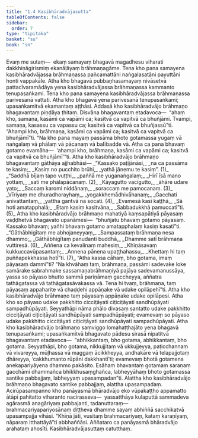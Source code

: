 ```yaml
---
title: "1.4 Kasibhāradvājasutta"
tableOfContents: false
sidebar:
  order: 7
type: "tipitaka"
basket: "su"
book: "sn"
---
```



<DynamicBreadcrumb />

<Paragraph number="80" book="sn">
Evaṃ me sutaṃ—  ekaṃ samayaṃ bhagavā magadhesu viharati dakkhiṇāgirismiṃ ekanāḷāyaṃ brāhmaṇagāme. Tena kho pana samayena kasibhāradvājassa brāhmaṇassa pañcamattāni naṅgalasatāni payuttāni honti vappakāle. Atha kho bhagavā pubbaṇhasamayaṃ nivāsetvā pattacīvaramādāya yena kasibhāradvājassa brāhmaṇassa kammanto tenupasaṅkami. Tena kho pana samayena kasibhāradvājassa brāhmaṇassa parivesanā vattati. Atha kho bhagavā yena parivesanā tenupasaṅkami; upasaṅkamitvā ekamantaṃ aṭṭhāsi.
</Paragraph>

<Paragraph number="81" book="sn">
Addasā kho kasibhāradvājo brāhmaṇo bhagavantaṃ piṇḍāya ṭhitaṃ. Disvāna bhagavantaṃ etadavoca—  “ahaṃ kho, samaṇa, kasāmi ca vapāmi ca; kasitvā ca vapitvā ca bhuñjāmi. Tvampi, samaṇa, kasassu ca vapassu ca; kasitvā ca vapitvā ca bhuñjassū”ti.
</Paragraph>

<Paragraph number="82" book="sn">
“Ahampi kho, brāhmaṇa, kasāmi ca vapāmi ca; kasitvā ca vapitvā ca bhuñjāmī”ti. “Na kho pana mayaṃ passāma bhoto gotamassa yugaṃ vā naṅgalaṃ vā phālaṃ vā pācanaṃ vā balībadde vā. Atha ca pana bhavaṃ gotamo evamāha—  ‘ahampi kho, brāhmaṇa, kasāmi ca vapāmi ca; kasitvā ca vapitvā ca bhuñjāmī’”ti.
</Paragraph>

<Paragraph number="83" type="center" book="sn">
Atha kho kasibhāradvājo brāhmaṇo bhagavantaṃ gāthāya ajjhabhāsi—
</Paragraph>

<Division number="76" book="sn" bookNo="18" page="291">

<Paragraph number="84" type="verses" book="sn">
_“Kassako paṭijānāsi,_  
_na ca passāma te kasiṃ;_  
_Kasiṃ no pucchito brūhi,_  
_yathā jānemu te kasiṃ”. (1)_  

</Paragraph>

</Division>
<Division number="77" book="sn" bookNo="18" page="291">

<Paragraph number="85" type="verses" book="sn">
_“Saddhā bījaṃ tapo vuṭṭhi,_  
_paññā me yuganaṅgalaṃ;_  
_Hirī īsā mano yottaṃ,_  
_sati me phālapācanaṃ. (2)_  

</Paragraph>

</Division>
<Division number="78" book="sn" bookNo="18" page="291">

<Paragraph number="86" type="verses" book="sn">
_Kāyagutto vacīgutto,_  
_āhāre udare yato;_  
_Saccaṃ karomi niddānaṃ,_  
_soraccaṃ me pamocanaṃ. (3)_  

</Paragraph>

</Division>
<Division number="79" book="sn" bookNo="18" page="291">

<Paragraph number="87" type="verses" book="sn">
_Vīriyaṃ me dhuradhorayhaṃ,_  
_yogakkhemādhivāhanaṃ;_  
_Gacchati anivattantaṃ,_  
_yattha gantvā na socati. (4)_  

</Paragraph>

</Division>
<Division number="80" book="sn" bookNo="18" page="292">

<Paragraph number="88" type="verses" book="sn">
_Evamesā kasī kaṭṭhā,_  
_Sā hoti amatapphalā;_  
_Etaṃ kasiṃ kasitvāna,_  
_Sabbadukkhā pamuccatī”ti. (5)_  

</Paragraph>

<Paragraph number="89" book="sn">
Atha kho kasibhāradvājo brāhmaṇo mahatiyā kaṃsapātiyā pāyasaṃ vaḍḍhetvā bhagavato upanāmesi—  “bhuñjatu bhavaṃ gotamo pāyasaṃ. Kassako bhavaṃ; yañhi bhavaṃ gotamo amatapphalaṃ kasiṃ kasatī”ti.
</Paragraph>

</Division>
<Division number="81" book="sn" bookNo="18" page="292">

<Paragraph number="90" type="verses" book="sn">
_“Gāthābhigītaṃ me abhojaneyyaṃ,_  
_Sampassataṃ brāhmaṇa nesa dhammo;_  
_Gāthābhigītaṃ panudanti buddhā,_  
_Dhamme satī brāhmaṇa vuttiresā. (6)_  

</Paragraph>

</Division>
<Division number="82" book="sn" bookNo="18" page="292">

<Paragraph number="91" type="verses" book="sn">
_Aññena ca kevalinaṃ mahesiṃ,_  
_Khīṇāsavaṃ kukkuccavūpasantaṃ;_  
_Annena pānena upaṭṭhahassu,_  
_Khettaṃ hi taṃ puññapekkhassa hotī”ti. (7)_  

</Paragraph>

<Paragraph number="92" book="sn">
“Atha kassa cāhaṃ, bho gotama, imaṃ pāyasaṃ dammī”ti? “Na khvāhaṃ taṃ, brāhmaṇa, passāmi sadevake loke samārake sabrahmake sassamaṇabrāhmaṇiyā pajāya sadevamanussāya, yassa so pāyaso bhutto sammā pariṇāmaṃ gaccheyya, aññatra tathāgatassa vā tathāgatasāvakassa vā. Tena hi tvaṃ, brāhmaṇa, taṃ pāyasaṃ appaharite vā chaḍḍehi appāṇake vā udake opilāpehī”ti.
</Paragraph>

<Paragraph number="93" book="sn">
Atha kho kasibhāradvājo brāhmaṇo taṃ pāyasaṃ appāṇake udake opilāpesi. Atha kho so pāyaso udake pakkhitto cicciṭāyati ciṭiciṭāyati sandhūpāyati sampadhūpāyati. Seyyathāpi nāma phālo divasaṃ santatto udake pakkhitto cicciṭāyati ciṭiciṭāyati sandhūpāyati sampadhūpāyati; evamevaṃ so pāyaso udake pakkhitto cicciṭāyati ciṭiciṭāyati sandhūpāyati sampadhūpāyati.
</Paragraph>

<Paragraph number="94" book="sn">
Atha kho kasibhāradvājo brāhmaṇo saṃviggo lomahaṭṭhajāto yena bhagavā tenupasaṅkami; upasaṅkamitvā bhagavato pādesu sirasā nipatitvā bhagavantaṃ etadavoca—  “abhikkantaṃ, bho gotama, abhikkantaṃ, bho gotama. Seyyathāpi, bho gotama, nikkujjitaṃ vā ukkujjeyya, paṭicchannaṃ vā vivareyya, mūḷhassa vā maggaṃ ācikkheyya, andhakāre vā telapajjotaṃ dhāreyya, ‘cakkhumanto rūpāni dakkhantī’ti; evamevaṃ bhotā gotamena anekapariyāyena dhammo pakāsito. Esāhaṃ bhavantaṃ gotamaṃ saraṇaṃ gacchāmi dhammañca bhikkhusaṃghañca, labheyyāhaṃ bhoto gotamassa santike pabbajjaṃ, labheyyaṃ upasampadan”ti.
</Paragraph>

<Paragraph number="95" book="sn">
Alattha kho kasibhāradvājo brāhmaṇo bhagavato santike pabbajjaṃ, alattha upasampadaṃ. Acirūpasampanno kho panāyasmā bhāradvājo eko vūpakaṭṭho appamatto ātāpī pahitatto viharanto nacirasseva—  yassatthāya kulaputtā sammadeva agārasmā anagāriyaṃ pabbajanti, tadanuttaraṃ—  brahmacariyapariyosānaṃ diṭṭheva dhamme sayaṃ abhiññā sacchikatvā upasampajja vihāsi. “Khīṇā jāti, vusitaṃ brahmacariyaṃ, kataṃ karaṇīyaṃ, nāparaṃ itthattāyā”ti abbhaññāsi. Aññataro ca panāyasmā bhāradvājo arahataṃ ahosīti.

</Paragraph>
</Division>

<Paragraph number="96" type="center" book="sn">
Kasibhāradvājasuttaṃ catutthaṃ.
</Paragraph>